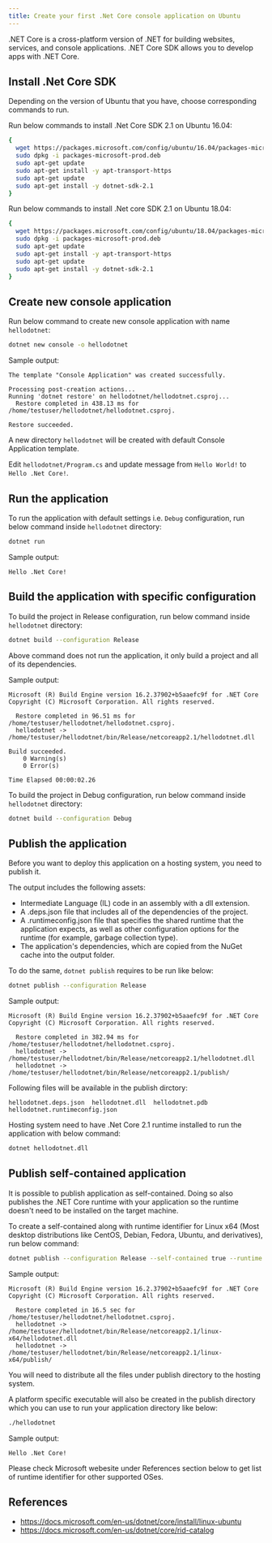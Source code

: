 ```yaml
---
title: Create your first .Net Core console application on Ubuntu
---
```


.NET Core is a cross-platform version of .NET for building websites, services, and console applications. .NET Core SDK allows you to develop apps with .NET Core.

## Install .Net Core SDK

Depending on the version of Ubuntu that you have, choose corresponding commands to run.

Run below commands to install .Net Core SDK 2.1 on Ubuntu 16.04:

```bash
{
  wget https://packages.microsoft.com/config/ubuntu/16.04/packages-microsoft-prod.deb -O packages-microsoft-prod.deb
  sudo dpkg -i packages-microsoft-prod.deb
  sudo apt-get update
  sudo apt-get install -y apt-transport-https
  sudo apt-get update
  sudo apt-get install -y dotnet-sdk-2.1
}
```

Run below commands to install .Net core SDK 2.1 on Ubuntu 18.04:

```bash
{
  wget https://packages.microsoft.com/config/ubuntu/18.04/packages-microsoft-prod.deb -O packages-microsoft-prod.deb
  sudo dpkg -i packages-microsoft-prod.deb
  sudo apt-get update
  sudo apt-get install -y apt-transport-https
  sudo apt-get update
  sudo apt-get install -y dotnet-sdk-2.1
}
```

## Create new console application 

Run below command to create new console application with name `hellodotnet`:

```bash
dotnet new console -o hellodotnet
```

Sample output:

```text
The template "Console Application" was created successfully.

Processing post-creation actions...
Running 'dotnet restore' on hellodotnet/hellodotnet.csproj...
  Restore completed in 438.13 ms for /home/testuser/hellodotnet/hellodotnet.csproj.

Restore succeeded.
```

A new directory `hellodotnet` will be created with default Console Application template.

Edit `hellodotnet/Program.cs` and update message from `Hello World!` to `Hello .Net Core!`.

## Run the application

To run the application with default settings i.e. `Debug` configuration, run below command inside `hellodotnet` directory:

```bash
dotnet run
```

Sample output:

```text
Hello .Net Core!
```

## Build the application with specific configuration

To build the project in Release configuration, run below command inside `hellodotnet` directory:

```bash
dotnet build --configuration Release
```

Above command does not run the application, it only build a project and all of its dependencies.

Sample output:

```text
Microsoft (R) Build Engine version 16.2.37902+b5aaefc9f for .NET Core
Copyright (C) Microsoft Corporation. All rights reserved.

  Restore completed in 96.51 ms for /home/testuser/hellodotnet/hellodotnet.csproj.
  hellodotnet -> /home/testuser/hellodotnet/bin/Release/netcoreapp2.1/hellodotnet.dll

Build succeeded.
    0 Warning(s)
    0 Error(s)

Time Elapsed 00:00:02.26
```

To build the project in Debug configuration, run below command inside `hellodotnet` directory:

```bash
dotnet build --configuration Debug
```

## Publish the application

Before you want to deploy this application on a hosting system, you need to publish it. 

The output includes the following assets:

* Intermediate Language (IL) code in an assembly with a dll extension.
* A .deps.json file that includes all of the dependencies of the project.
* A .runtimeconfig.json file that specifies the shared runtime that the application expects, as well as other configuration options for the runtime (for example, garbage collection type).
* The application's dependencies, which are copied from the NuGet cache into the output folder.

To do the same, `dotnet publish` requires to be run like below:

```bash
dotnet publish --configuration Release 
```

Sample output:

```text
Microsoft (R) Build Engine version 16.2.37902+b5aaefc9f for .NET Core
Copyright (C) Microsoft Corporation. All rights reserved.

  Restore completed in 382.94 ms for /home/testuser/hellodotnet/hellodotnet.csproj.
  hellodotnet -> /home/testuser/hellodotnet/bin/Release/netcoreapp2.1/hellodotnet.dll
  hellodotnet -> /home/testuser/hellodotnet/bin/Release/netcoreapp2.1/publish/
```

Following files will be available in the publish dirctory:

```text
hellodotnet.deps.json  hellodotnet.dll  hellodotnet.pdb  hellodotnet.runtimeconfig.json
```

Hosting system need to have .Net Core 2.1 runtime installed to run the application with below command:

```bash
dotnet hellodotnet.dll
```

## Publish self-contained application

It is possible to publish application as self-contained. Doing so also publishes the .NET Core runtime with your application so the runtime doesn't need to be installed on the target machine.

To create a self-contained along with runtime identifier for Linux x64 (Most desktop distributions like CentOS, Debian, Fedora, Ubuntu, and derivatives), run below command:

```bash
dotnet publish --configuration Release --self-contained true --runtime linux-x64
```

Sample output:

```text
Microsoft (R) Build Engine version 16.2.37902+b5aaefc9f for .NET Core
Copyright (C) Microsoft Corporation. All rights reserved.

  Restore completed in 16.5 sec for /home/testuser/hellodotnet/hellodotnet.csproj.
  hellodotnet -> /home/testuser/hellodotnet/bin/Release/netcoreapp2.1/linux-x64/hellodotnet.dll
  hellodotnet -> /home/testuser/hellodotnet/bin/Release/netcoreapp2.1/linux-x64/publish/
```

You will need to distribute all the files under publish directory to the hosting system.

A platform specific executable will also be created in the publish directory which you can use to run your application directory like below:

```bash
./hellodotnet
```

Sample output:

```text
Hello .Net Core!
```

Please check Microsoft webesite under References section below to get list of runtime identifier for other supported OSes.

## References

* <https://docs.microsoft.com/en-us/dotnet/core/install/linux-ubuntu>
* <https://docs.microsoft.com/en-us/dotnet/core/rid-catalog>
